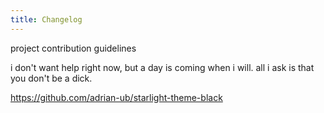 ```yaml
---
title: Changelog
---
```


project contribution guidelines

i don't want help right now, but a day is coming when i will. all i ask is that you don't be a dick.

https://github.com/adrian-ub/starlight-theme-black